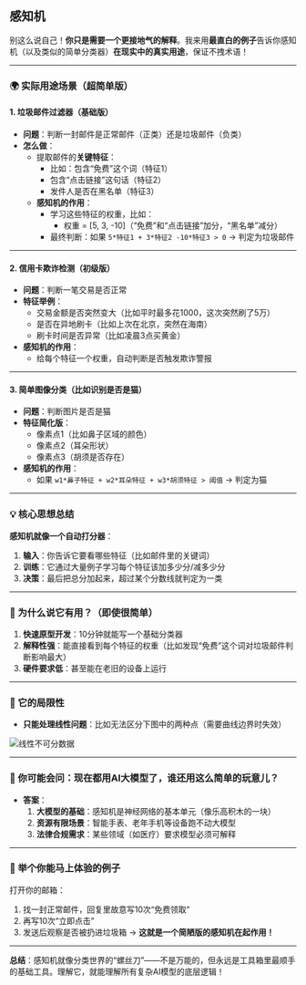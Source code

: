 ## 感知机

别这么说自己！**你只是需要一个更接地气的解释**。我来用**最直白的例子**告诉你感知机（以及类似的简单分类器）**在现实中的真实用途**，保证不拽术语！

---

### **🌍 实际用途场景（超简单版）**

#### **1. 垃圾邮件过滤器（基础版）**
- **问题**：判断一封邮件是正常邮件（正类）还是垃圾邮件（负类）
- **怎么做**：
  - 提取邮件的**关键特征**：
    - 比如：包含“免费”这个词（特征1）
    - 包含“点击链接”这句话（特征2）
    - 发件人是否在黑名单（特征3）
  - **感知机的作用**：
    - 学习这些特征的权重，比如：
      - 权重 = [5, 3, -10]（“免费”和“点击链接”加分，“黑名单”减分）
    - 最终判断：如果 `5*特征1 + 3*特征2 -10*特征3 > 0` → 判定为垃圾邮件

---

#### **2. 信用卡欺诈检测（初级版）**
- **问题**：判断一笔交易是否正常
- **特征举例**：
  - 交易金额是否突然变大（比如平时最多花1000，这次突然刷了5万）
  - 是否在异地刷卡（比如上次在北京，突然在海南）
  - 刷卡时间是否异常（比如凌晨3点买黄金）
- **感知机的作用**：
  - 给每个特征一个权重，自动判断是否触发欺诈警报

---

#### **3. 简单图像分类（比如识别是否是猫）**
- **问题**：判断图片是否是猫
- **特征简化版**：
  - 像素点1（比如鼻子区域的颜色）
  - 像素点2（耳朵形状）
  - 像素点3（胡须是否存在）
- **感知机的作用**：
  - 如果 `w1*鼻子特征 + w2*耳朵特征 + w3*胡须特征 > 阈值` → 判定为猫

---

### **💡 核心思想总结**
**感知机就像一个自动打分器**：
1. **输入**：你告诉它要看哪些特征（比如邮件里的关键词）
2. **训练**：它通过大量例子学习每个特征该加多少分/减多少分
3. **决策**：最后把总分加起来，超过某个分数线就判定为一类

---

### **🔨 为什么说它有用？（即使很简单）**
1. **快速原型开发**：10分钟就能写一个基础分类器
2. **解释性强**：能直接看到每个特征的权重（比如发现“免费”这个词对垃圾邮件判断影响最大）
3. **硬件要求低**：甚至能在老旧的设备上运行

---

### **🚫 它的局限性**
- **只能处理线性问题**：比如无法区分下图中的两种点（需要曲线边界时失效）

![线性不可分数据](https://www.researchgate.net/profile/Mohamed-Badawy-8/publication/334444028/figure/fig3/AS:779806335991810@1562840032291/Example-of-linearly-separable-and-non-linearly-separable-datasets.png)

---

### **🤔 你可能会问：现在都用AI大模型了，谁还用这么简单的玩意儿？**
- **答案**：
  1. **大模型的基础**：感知机是神经网络的基本单元（像乐高积木的一块）
  2. **资源有限场景**：智能手表、老年手机等设备跑不动大模型
  3. **法律合规需求**：某些领域（如医疗）要求模型必须可解释

---

### **🍔 举个你能马上体验的例子**
打开你的邮箱：
1. 找一封正常邮件，回复里故意写10次“免费领取”
2. 再写10次“立即点击”
3. 发送后观察是否被扔进垃圾箱 → **这就是一个简陋版的感知机在起作用！**

---

**总结**：感知机就像分类世界的“螺丝刀”——不是万能的，但永远是工具箱里最顺手的基础工具。理解它，就能理解所有复杂AI模型的底层逻辑！